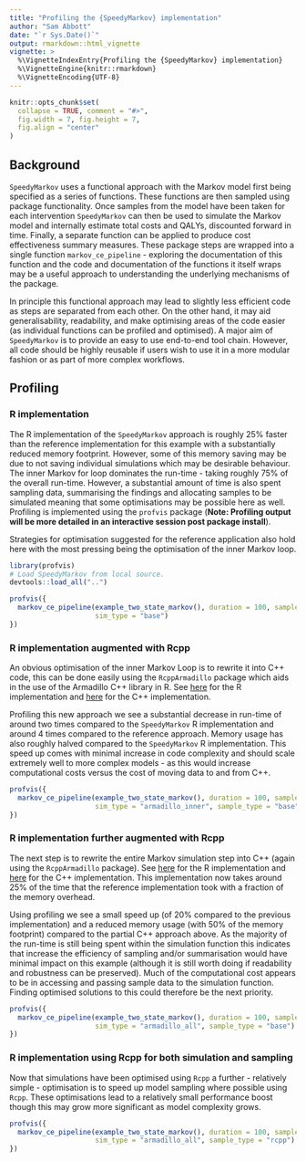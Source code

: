 ```yaml
---
title: "Profiling the {SpeedyMarkov} implementation"
author: "Sam Abbott"
date: "`r Sys.Date()`"
output: rmarkdown::html_vignette
vignette: >
  %\VignetteIndexEntry{Profiling the {SpeedyMarkov} implementation}
  %\VignetteEngine{knitr::rmarkdown}
  %\VignetteEncoding{UTF-8}
---
```


```r
knitr::opts_chunk$set(
  collapse = TRUE, comment = "#>",
  fig.width = 7, fig.height = 7, 
  fig.align = "center"
)
```


## Background

`SpeedyMarkov` uses a functional approach with the Markov model first being specified as a series of functions. These functions are then sampled using package functionality. Once samples from the model have been taken for each intervention `SpeedyMarkov` can then be used to simulate the Markov model and internally estimate total costs and QALYs, discounted forward in time. Finally, a separate function can be applied to produce cost effectiveness summary measures. These package steps are wrapped into a single function `markov_ce_pipeline` - exploring the documentation of this function and the code and documentation of the functions it itself wraps may be a useful approach to understanding the underlying mechanisms of the package. 

In principle this functional approach may lead to slightly less efficient code as steps are separated from each other. On the other hand, it may aid generalisability, readability, and make optimising areas of the code easier (as individual functions can be profiled and optimised). A major aim of `SpeedyMarkov` is to provide an easy to use end-to-end tool chain. However, all code should be highly reusable if users wish to use it in a more modular fashion or as part of more complex workflows.

## Profiling

### R implementation

The R implementation of the `SpeedyMarkov` approach is roughly 25% faster than the reference implementation for this example with a substantially reduced memory footprint. However, some of this memory saving may be due to not saving individual simulations which may be desirable behaviour. The inner Markov for loop dominates the run-time - taking roughly 75% of the overall run-time. However, a substantial amount of time is also spent sampling data, summarising the findings and allocating samples to be simulated meaning that some optimisations may be possible here as well. Profiling is implemented using the `profvis` package (**Note: Profiling output will be more detailed in an interactive session post package install**).

Strategies for optimisation suggested for the reference application also hold here with the most pressing being the optimisation of the inner Markov loop.


```r
library(profvis)
# Load SpeedyMarkov from local source.
devtools::load_all("..")

profvis({
  markov_ce_pipeline(example_two_state_markov(), duration = 100, samples = 100000,
                     sim_type = "base")
})
```

### R  implementation augmented with Rcpp 

An obvious optimisation of the inner Markov Loop is to rewrite it into C++ code, this can be done easily using the `RcppArmadillo` package which aids in the use of the Armadillo C++ library in R. See [here](https://github.com/seabbs/SpeedyMarkov/blob/master/R/markov_loop.R) for the R implementation and [here](https://github.com/seabbs/SpeedyMarkov/blob/master/src/ArmaSimulateMarkov.cpp) for the C++ implementation.

Profiling this new approach we see a substantial decrease in run-time of around two times compared to the `SpeedyMarkov` R implementation and around 4 times compared to the reference approach. Memory usage has also roughly halved compared to the `SpeedyMarkov` R implementation. This speed up comes with minimal increase in code complexity and should scale extremely well to more complex models - as this would increase computational costs versus the cost of moving data to and from C++. 

```r
profvis({
  markov_ce_pipeline(example_two_state_markov(), duration = 100, samples = 100000,
                     sim_type = "armadillo_inner", sample_type = "base")
})
```

### R implementation further augmented with Rcpp

The next step is to rewrite the entire Markov simulation step into C++ (again using the `RcppArmadillo` package). See [here](https://github.com/seabbs/SpeedyMarkov/blob/master/R/simulate_markov.R) for the R implementation and [here](https://github.com/seabbs/SpeedyMarkov/blob/master/src/ArmaSimulateMarkov.cpp) for the C++ implementation. This implementation now takes around 25% of the time that the reference implementation took with a fraction of the memory overhead.  

Using profiling we see a small speed up (of 20% compared to the previous implementation) and a reduced memory usage (with 50% of the memory footprint) compared to the partial C++ approach above. As the majority of the run-time is still being spent within the simulation function this indicates that increase the efficiency of sampling and/or summarisation would have minimal impact on this example (although it is still worth doing if readability and robustness can be preserved). Much of the computational cost appears to be in accessing and passing sample data to the simulation function. Finding optimised solutions to this could therefore be the next priority. 

```r
profvis({
  markov_ce_pipeline(example_two_state_markov(), duration = 100, samples = 100000,
                     sim_type = "armadillo_all", sample_type = "base")
})
```

### R implementation using Rcpp for both simulation and sampling

Now that simulations have been optimised using `Rcpp` a further - relatively simple - optimisation is to speed up model sampling where possible using `Rcpp`. These optimisations lead to a relatively small performance boost though this may grow more significant as model complexity grows.


```r
profvis({
  markov_ce_pipeline(example_two_state_markov(), duration = 100, samples = 100000,
                     sim_type = "armadillo_all", sample_type = "rcpp")
})
```

